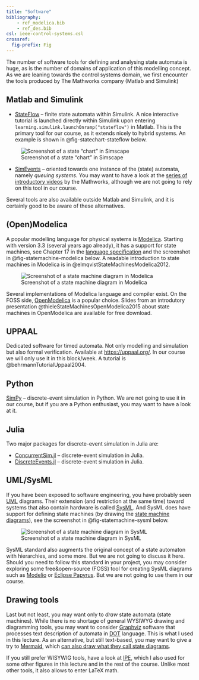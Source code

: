 ```yaml
---
title: "Software"
bibliography: 
    - ref_modelica.bib
    - ref_des.bib
csl: ieee-control-systems.csl
crossref:
  fig-prefix: Fig
---
```


The number of software tools for defining and analysing state automata is huge, as is the number of domains of application of this modelling concept. As we are leaning towards the control systems domain, we first encounter the tools produced by The Mathworks company (Matlab and Simulink)

## Matlab and Simulink
- [StateFlow](https://www.mathworks.com/products/stateflow.html) – finite state automata within Simulink. A nice interactive tutorial is launched directly within Simulink upon entering `learning.simulink.launchOnramp("stateflow")` in Matlab. This is the primary tool for our course, as it extends nicely to hybrid systems. An example is shown in @fig-statechart-stateflow below.

![Screenshot of a state "chart" in Simscape](des_figures/aircontrol-chart_stateflow.png){#fig-statechart-stateflow}

- [SimEvents](https://www.mathworks.com/products/simevents.html) – oriented towards one instance of the (state) automata, namely *queuing systems*. You may want to have a look at the [series of introductory videos](https://www.mathworks.com/videos/series/understanding-discrete-event-simulation.html) by the Mathworks, although we are not going to rely on this tool in our course.

Several tools are also available outside Matlab and Simulink, and it is certainly good to be aware of these alternatives.

## (Open)Modelica

A popular modelling language for physical systems is [Modelica](https://www.modelica.org). Starting with version 3.3 (several years ago already), it has a support for state machines, see Chapter 17 in the [language specification](https://specification.modelica.org/master/state-machines.html) and the screenshot in @fig-statemachine-modelica below. A readable introduction to state machines in Modelica is in @elmqvistStateMachinesModelica2012.

![Screenshot of a state machine diagram in Modelica](des_figures/statemachine_modelica.png){#fig-statemachine-modelica}

Several implementations of Modelica language and compiler exist. On the FOSS side, [OpenModelica](https://openmodelica.org) is a popular choice. Slides from an introdutory presentation @thieleStateMachinesOpenModelica2015 about state machines in OpenModelica are available for free download.

## UPPAAL

Dedicated software for timed automata. Not only modelling and simulation but also formal verification. Available at [https://uppaal.org/](https://uppaal.org). In our course we will only use it in this block/week. A tutorial is @behrmannTutorialUppaal2004.

## Python

[SimPy](https://simpy.readthedocs.io/en/latest/) – discrete-event simulation in Python. We are not going to use it in our course, but if you are a Python enthusiast, you may want to have a look at it.

## Julia

Two major packages for discrete-event simulation in Julia are:

- [ConcurrentSim.jl](https://github.com/JuliaDynamics/ConcurrentSim.jl) – discrete-event simulation in Julia.
- [DiscreteEvents.jl](https://github.com/JuliaDynamics/DiscreteEvents.jl) – discrete-event simulation in Julia.

## UML/SysML

If you have been exposed to software engineering, you have probably seen [UML](https://www.uml.org) diagrams. Their extension (and restriction at the same time) toward systems that also contain hardware is called [SysML](https://sysml.org). And SysML does have support for defining state machines (by drawing the [state machine diagrams]((https://sysml.org/sysml-faq/what-is-state-machine-diagram.html))), see the screenshot in @fig-statemachine-sysml below.

![Screenshot of a state machine diagram in SysML](des_figures/statemachine_sysml.png){#fig-statemachine-sysml}

SysML standard also augments the original concept of a state automaton with hierarchies, and some more. But we are not going to discuss it here. Should you need to follow this standard in your project, you may consider exploring some free&open-source (FOSS) tool for creating SysML diagrams such as [Modelio](https://www.modelio.org) or [Eclipse Papyrus](https://eclipse.dev/papyrus/). But we are not going to use them in our course.

## Drawing tools

Last but not least, you may want only to *draw* state automata (state machines). While there is no shortage of general WYSIWYG drawing and diagramming tools, you may want to consider [Graphviz](https://graphviz.org) software that processes text description of automata in [DOT](https://graphviz.org/doc/info/lang.html) language. This is what I used in this lecture. As an alternative, but still text-based, you may want to give a try to [Mermaid](https://mermaid.js.org), which [can also draw what they call state diagrams](https://mermaid.js.org/syntax/stateDiagram.html).

If you still prefer WISYWIG tools, have a look at [IPE](https://ipe.otfried.org), which I also used for some other figures in this lecture and in the rest of the course. Unlike most other tools, it also allows to enter LaTeX math.

